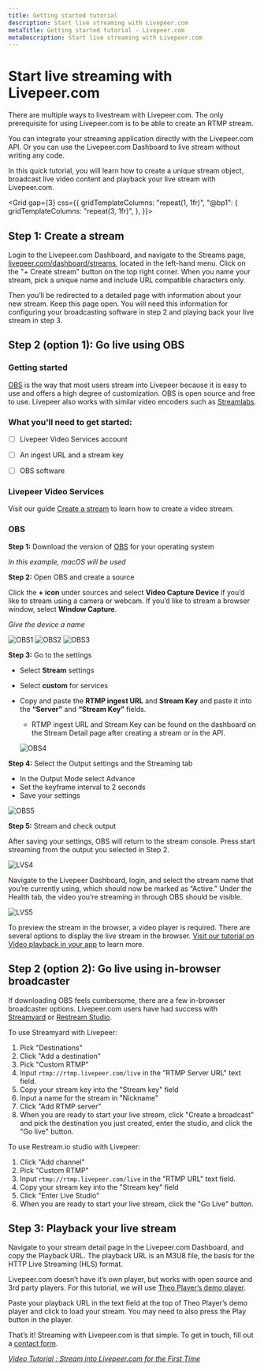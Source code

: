 ```yaml
---
title: Getting started tutorial
description: Start live streaming with Livepeer.com
metaTitle: Getting started tutorial - Livepeer.com
metaDescription: Start live streaming with Livepeer.com
---
```


# Start live streaming with Livepeer.com

There are multiple ways to livestream with Livepeer.com. The only prerequisite
for using Livepeer.com is to be able to create an RTMP stream.

You can integrate your streaming application directly with the Livepeer.com API.
Or you can use the Livepeer.com Dashboard to live stream without writing any
code.

In this quick tutorial, you will learn how to create a unique stream object,
broadcast live video content and playback your live stream with Livepeer.com.

<Grid
  gap={3}
  css={{
    gridTemplateColumns: "repeat(1, 1fr)",
    "@bp1": {
      gridTemplateColumns: "repeat(3, 1fr)",
    },
  }}>
  <Card
    href="/docs/guides/start-live-streaming/tutorial#step-1-create-a-stream"
    title="Step 1: Create a stream"
    label="Jump to section"
  />
  <Card
    href="/docs/guides/start-live-streaming/tutorial#step-2-option-1-go-live-using-obs"
    title="Step 2: Go live"
    label="Jump to section"
  />
  <Card
    href="/docs/guides/start-live-streaming/tutorial#step-3-playback-your-live-stream"
    title="Step 3: Playback your live stream"
    label="Jump to section"
  />
</Grid>

## Step 1: Create a stream

Login to the Livepeer.com Dashboard, and navigate to the Streams page,
[livepeer.com/dashboard/streams](https://livepeer.com/dashboard/streams),
located in the left-hand menu. Click on the "+ Create stream" button on the top
right corner. When you name your stream, pick a unique name and include URL
compatible characters only.

Then you’ll be redirected to a detailed page with information about your new
stream. Keep this page open. You will need this information for configuring your
broadcasting software in step 2 and playing back your live stream in step 3.

## Step 2 (option 1): Go live using OBS

### Getting started

[OBS](https://obsproject.com/) is the way that most users stream into Livepeer
because it is easy to use and offers a high degree of customization. OBS is open
source and free to use. Livepeer also works with similar video encoders such as
[Streamlabs](https://streamlabs.com/).

### What you'll need to get started:

- [ ] Livepeer Video Services account

- [ ] An ingest URL and a stream key

- [ ] OBS software

### Livepeer Video Services

Visit our guide
[Create a stream](https://livepeer.com/docs/guides/start-live-streaming/create-a-stream#no-code-stream-creation-with-the-livepeercom-dashboard)
to learn how to create a video stream.

### OBS

**Step 1:** Download the version of [OBS](https://obsproject.com/) for your
operating system

_In this example, macOS will be used_

**Step 2:** Open OBS and create a source

Click the **+ icon** under sources and select **Video Capture Device** if you’d
like to stream using a camera or webcam. If you’d like to stream a browser
window, select **Window Capture**.

_Give the device a name_

![OBS1](/img/docs/obs/OBS1.png) ![OBS2](/img/docs/obs/OBS2.png)
![OBS3](/img/docs/obs/OBS3.png)

**Step 3:** Go to the settings

- Select **Stream** settings
- Select **custom** for services
- Copy and paste the **RTMP ingest URL** and **Stream Key** and paste it into
  the **“Server”** and **“Stream Key”** fields.

  - RTMP ingest URL and Stream Key can be found on the dashboard on the Stream
    Detail page after creating a stream or in the API.

  ![OBS4](/img/docs/obs/OBS4.png)

**Step 4:** Select the Output settings and the Streaming tab

- In the Output Mode select Advance
- Set the keyframe interval to 2 seconds
- Save your settings

![OBS5](/img/docs/obs/OBS5.png)

**Step 5:** Stream and check output

After saving your settings, OBS will return to the stream console. Press start
streaming from the output you selected in Step 2.

![LVS4](/img/docs/obs/LVS4.png)

Navigate to the Livepeer Dashboard, login, and select the stream name that
you’re currently using, which should now be marked as “Active.” Under the Health
tab, the video you’re streaming in through OBS should be visible.

![LVS5](/img/docs/obs/LVS5.png)

To preview the stream in the browser, a video player is required. There are
several options to display the live stream in the browser.
[Visit our tutorial on Video playback in your app](https://livepeer.com/docs/guides/application-development/video-playback-in-your-app)
to learn more.

## Step 2 (option 2): Go live using in-browser broadcaster

If downloading OBS feels cumbersome, there are a few in-browser broadcaster
options. Livepeer.com users have had success with
[Streamyard](https://streamyard.com/) or
[Restream Studio](https://restream.io/).

To use Streamyard with Livepeer:

1. Pick "Destinations"
2. Click "Add a destination"
3. Pick "Custom RTMP"
4. Input `rtmp://rtmp.livepeer.com/live` in the "RTMP Server URL" text field.
5. Copy your stream key into the "Stream key" field
6. Input a name for the stream in "Nickname"
7. Click "Add RTMP server"
8. When you are ready to start your live stream, click "Create a broadcast" and
   pick the destination you just created, enter the studio, and click the "Go
   live" button.

To use Restream.io studio with Livepeer:

1. Click "Add channel"
2. Pick "Custom RTMP"
3. Input `rtmp://rtmp.livepeer.com/live` in the "RTMP URL" text field.
4. Copy your stream key into the "Stream key" field
5. Click "Enter Live Studio"
6. When you are ready to start your live stream, click the "Go Live" button.

## Step 3: Playback your live stream

Navigate to your stream detail page in the Livepeer.com Dashboard, and copy the
Playback URL. The playback URL is an M3U8 file, the basis for the HTTP Live
Streaming (HLS) format.

Livepeer.com doesn’t have it’s own player, but works with open source and 3rd
party players. For this tutorial, we will use
[Theo Player’s demo player](https://demo.theoplayer.com/test-your-stream-with-statistics).

Paste your playback URL in the text field at the top of Theo Player’s demo
player and click to load your stream. You may need to also press the Play button
in the player.

That’s it! Streaming with Livepeer.com is that simple. To get in touch, fill out
a [contact form](/contact).

_[Video Tutorial : Stream into Livepeer.com for the First Time](https://livepeer.com/blog/video-tutorial-stream-into-livepeer-for-the-first-time)_
